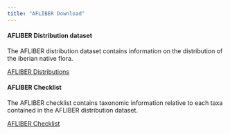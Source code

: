 ```yaml
---
title: "AFLIBER Download"
---
```


<style>
    h2 {
        display:none
    }
</style>

#### AFLIBER Distribution dataset

The AFLIBER distribution dataset contains information on the distribution
of the iberian native flora.

<a href="/database/AFLIBER_Distributions.csv" download="AFLIBER_Distributions.csv"><i class="fa fa-download" aria-hidden="true"></i> AFLIBER Distributions</a> 

#### AFLIBER Checklist

The AFLIBER checklist contains taxonomic information relative to each 
taxa contained in the AFLIBER distribution dataset.


<a href="/database/AFLIBER_Checklist.csv" download="AFLIBER_Checklist.csv"><i class="fa fa-download" aria-hidden="true"></i> AFLIBER Checklist</a> 


